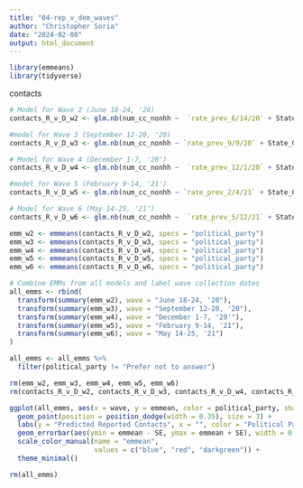 ```yaml
---
title: "04-rep_v_dem_waves"
author: "Christopher Soria"
date: "2024-02-08"
output: html_document
---
```

```r
library(emmeans)
library(tidyverse)
```

contacts
```r
# Model for Wave 2 (June 18-24, '20)
contacts_R_v_D_w2 <- glm.nb(num_cc_nonhh ~  `rate_prev_6/14/20` + State_Government_Response_Index_06172020 + COUNT_RUCC_CAT + resp_sex + resp_educ + resp_yob + r_working + r_race + political_party, data = subset(bics_zip_features, wave == 2, weights = weight_pooled))

#model for Wave 3 (September 12-20, '20)
contacts_R_v_D_w3 <- glm.nb(num_cc_nonhh ~ `rate_prev_9/9/20` + State_Government_Response_Index_0617202 + COUNT_RUCC_CAT + resp_sex + resp_educ + resp_yob + r_working + r_race + political_party, data = subset(bics_zip_features, wave == 3))

# Model for Wave 4 (December 1-7, '20')
contacts_R_v_D_w4 <- glm.nb(num_cc_nonhh ~  `rate_prev_12/1/20` + State_Government_Response_Index_11192020 + COUNT_RUCC_CAT + resp_sex + resp_educ + resp_yob + r_working + r_race + political_party, data = subset(bics_zip_features, wave == 4))

#model for Wave 5 (February 9-14, '21')
contacts_R_v_D_w5 <- glm.nb(num_cc_nonhh ~ `rate_prev_2/4/21` + State_Government_Response_Index_11192020 + COUNT_RUCC_CAT + resp_sex + resp_educ + resp_yob + r_working + r_race + political_party, data = subset(bics_zip_features, wave == 5))

# Model for Wave 6 (May 14-25, '21')
contacts_R_v_D_w6 <- glm.nb(num_cc_nonhh ~  `rate_prev_5/12/21` + State_Government_Response_Index_11192020 + COUNT_RUCC_CAT + resp_sex + resp_educ + resp_yob + r_working + r_race + political_party, data = subset(bics_zip_features, wave == 6))

emm_w2 <- emmeans(contacts_R_v_D_w2, specs = "political_party")
emm_w3 <- emmeans(contacts_R_v_D_w3, specs = "political_party")
emm_w4 <- emmeans(contacts_R_v_D_w4, specs = "political_party")
emm_w5 <- emmeans(contacts_R_v_D_w5, specs = "political_party")
emm_w6 <- emmeans(contacts_R_v_D_w6, specs = "political_party")

# Combine EMMs from all models and label wave collection dates
all_emms <- rbind(
  transform(summary(emm_w2), wave = "June 18-24, '20"),
  transform(summary(emm_w3), wave = "September 12-20, '20"),
  transform(summary(emm_w4), wave = "December 1-7, '20'"),
  transform(summary(emm_w5), wave = "February 9-14, '21"),
  transform(summary(emm_w6), wave = "May 14-25, '21")
)

all_emms <- all_emms %>% 
  filter(political_party != "Prefer not to answer")

rm(emm_w2, emm_w3, emm_w4, emm_w5, emm_w6)
rm(contacts_R_v_D_w2, contacts_R_v_D_w3, contacts_R_v_D_w4, contacts_R_v_D_w5, contacts_R_v_D_w6)

ggplot(all_emms, aes(x = wave, y = emmean, color = political_party, shape = political_party)) +
  geom_point(position = position_dodge(width = 0.35), size = 3) +
  labs(y = "Predicted Reported Contacts", x = "", color = "Political Party") +
  geom_errorbar(aes(ymin = emmean - SE, ymax = emmean + SE), width = 0.2,position = position_dodge(width = 0.35)) +
  scale_color_manual(name = "emmean", 
                     values = c("blue", "red", "darkgreen")) +
  theme_minimal()

rm(all_emms)
```


